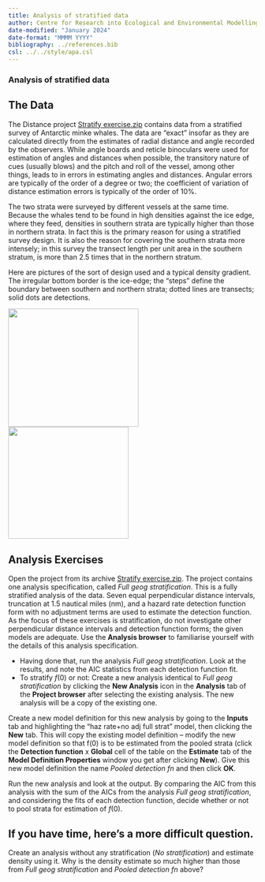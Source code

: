 ```yaml
---
title: Analysis of stratified data
author: Centre for Research into Ecological and Environmental Modelling <br> **University of St Andrews**
date-modified: "January 2024"
date-format: "MMMM YYYY"
bibliography: ../references.bib
csl: ../../style/apa.csl
---
```


:::{.callout-warning collapse=false appearance='default' icon=true}
### Analysis of stratified data
:::

## The Data

The Distance project [Stratify exercise.zip](Stratify exercise.zip) contains data from a stratified survey of Antarctic minke whales. The data are “exact” insofar as they are calculated directly from the estimates of radial distance and angle recorded by the observers. While angle boards and reticle binoculars were used for estimation of angles and distances when possible, the transitory nature of cues (usually blows) and the pitch and roll of the vessel, among other things, leads to in errors in estimating angles and distances. Angular errors are typically of the order of a degree or two; the coefficient of variation of distance estimation errors is typically of the order of 10%.

The two strata were surveyed by different vessels at the same time. Because the whales tend to be found in high densities against the ice edge, where they feed, densities in southern strata are typically higher than those in northern strata. In fact this is the primary reason for using a stratified survey design. It is also the reason for covering the southern strata more intensely; in this survey the transect length per unit area in the southern stratum, is more than 2.5 times that in the northern stratum.

Here are pictures of the sort of design used and a typical density gradient. The irregular bottom border is the ice-edge; the “steps” define the boundary between southern and northern strata; dotted lines are transects; solid dots are detections.

<img src="image1.png"
style="width:2.74861in;height:2.49792in" />
<img src="image2.png"
style="width:2.54236in;height:2.37431in" />

## Analysis Exercises

Open the project from its archive [Stratify exercise.zip](Stratify exercise.zip). The project contains one analysis specification, called *Full geog stratification*. This is a fully stratified analysis of the data. Seven equal perpendicular distance intervals, truncation at 1.5 nautical miles (nm), and a hazard rate detection function form with no adjustment terms are used to estimate the detection function. As the focus of these exercises is stratification, do not investigate other perpendicular distance intervals and detection function forms; the given models are adequate. Use the **Analysis browser** to familiarise yourself with the details of this analysis specification.

- Having done that, run the analysis *Full geog stratification*. Look at the results, and note the AIC statistics from each detection function fit.
- To stratify $f(0)$ or not: Create a new analysis identical to *Full geog stratification* by clicking the **New Analysis** icon in the **Analysis** tab of the **Project browser** after selecting the existing analysis. The new analysis will be a copy of the existing one.

Create a new model definition for this new analysis by going to the **Inputs** tab and highlighting the “haz rate+no adj full strat” model, then clicking the **New** tab. This will copy the existing model definition – modify the new model definition so that f(0) is to be estimated from the pooled strata (click the **Detection function** x **Global** cell of the table on the **Estimate** tab of the **Model Definition Properties** window you get after clicking **New**). Give this new model definition the name *Pooled detection fn* and then click **OK**.

Run the new analysis and look at the output. By comparing the AIC from this analysis with the sum of the AICs from the analysis *Full geog stratification*, and considering the fits of each detection function, decide whether or not to pool strata for estimation of *f*(0).

:::{.callout-tip collapse=false appearance='default' icon=true}
## If you have time, here’s a more difficult question.
Create an analysis without any stratification (*No stratification*) and estimate density using it. Why is the density estimate so much higher than those from *Full geog stratification* and *Pooled detection fn* above?
:::
